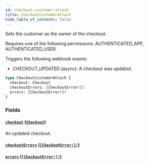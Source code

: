 ```yaml
---
id: checkout-customer-attach
title: CheckoutCustomerAttach
hide_table_of_contents: false
---
```


Sets the customer as the owner of the checkout.

Requires one of the following permissions: AUTHENTICATED_APP, AUTHENTICATED_USER.

Triggers the following webhook events:

- CHECKOUT_UPDATED (async): A checkout was updated.

```graphql
type CheckoutCustomerAttach {
  checkout: Checkout
  checkoutErrors: [CheckoutError!]!
  errors: [CheckoutError!]!
}
```

### Fields

#### [`checkout`](#) ([`Checkout`](../../../developer/api-reference/objects/checkout))

An updated checkout.

#### [`checkoutErrors`](#) ([`[CheckoutError!]!`](../../../developer/api-reference/objects/checkout-error))

#### [`errors`](#) ([`[CheckoutError!]!`](../../../developer/api-reference/objects/checkout-error))
